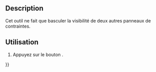 <languages/>

{{Docnav/fr
|[[Assembly3_ConstraintSymmetric/fr|Contrainte de symétrie]]
|
|[[Assembly3_Workbench/fr|Assembly3]]
|IconL=Assembly_ConstraintSymmetric.svg
|
|IconC=Assembly3_workbench_icon.svg
}}

{{GuiCommand/fr
|Name=Assembly3 ConstraintMore
|Name/fr=Assembly3 Plus de contraintes
|Icon=Assembly_ConstraintMore.svg
|Workbenches=[[Assembly3_Workbench/fr|Assembly3]]
}}

== Description ==

Cet outil ne fait que basculer la visibilité de deux autres panneaux de contraintes.

== Utilisation == 

# Appuyez sur le bouton {{Button|[[Image:Assembly_ConstraintMore.svg|16px]] [[Assembly3_ConstraintMore/fr|More]]}}.


{{Docnav/fr
|[[Assembly3_ConstraintSymmetric/fr|Contrainte de symétrie]]
|
|[[Assembly3_Workbench/fr|Assembly3]]
|IconL=Assembly_ConstraintSymmetric.svg
|
|IconC=Assembly3_workbench_icon.svg
}}

{{Userdocnavi{{#translation:}}}}
